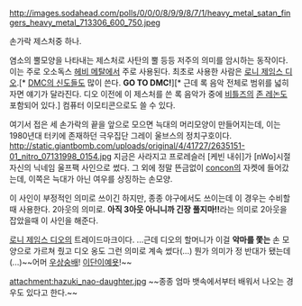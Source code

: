 http://images.sodahead.com/polls/0/0/0/8/9/9/8/7/1/heavy_metal_satan_fingers_heavy_metal_713306_600_750.jpeg

손가락 제스처중 하나.

염소의 뿔모양을 나타내는 제스처로 사탄의 뿔 등등 저주의 의미를 암시하는 동작이다. 이는 주로 오소독스 [[헤비 메탈]]에서 주로 사용된다. 최초로 사용한 사람은 [[로니 제임스 디오]].[* [[DMC의 신도]]들도 많이 쓴다. '''GO TO DMC!'''][* 근데 록 음악 전체로 범위를 넓히자면 얘기가 달라진다. 디오 이전에 이 제스처를 쓴 록 음악가 중에 [[비틀즈]]의 [[존 레논]]도 포함되어 있다.] 컴퓨터 이모티콘으로도 쓸 수 있다.

여기서 접은 세 손가락의 끝을 앞으로 모으면 늑대의 머리모양이 만들어지는데, 이는 1980년대 터키에 존재하던 극우집단 그레이 울브스의 정치구호이다. 
http://static.giantbomb.com/uploads/original/4/41727/2635151-01_nitro_07131998_0154.jpg
지금은 사라지고 프로레슬러 [케빈 내쉬]가 [nWo]시절 자신의 닉네임 울프팩 사인으로 썼다. 그 외에 정말 뜬금없이 [[concon]]의 자켓에 들어갔는데, 이쪽은 늑대가 아닌 여우를 상징하는 손모양.

이 사인이 부정적인 의미로 쓰이긴 하지만, 종종 야구에서도 쓰이는데 이 경우는 수비할때 사용한다. 2아웃의 의미로. '''아직 3아웃 아니니까 긴장 풀지마!!'''라는 의미로 2아웃을 잡았을때 이 사인을 해준다.

[[로니 제임스 디오]]의 트레이드마크이다. ...근데 디오의 할머니가 이걸 '''악마를 쫓는''' 손 모양으로 가르쳐 줬고 디오 옹도 그런 의미로 계속 썼다(...) 뭔가 의미가 정 반대가 됐는데(...)~~어머 [[우상숭배]]! [[이단]]이예욧!~~

attachment:hazuki_nao-daughter.jpg
~~종종 엄마 뱃속에서부터 배워서 나오는 경우도 있다고 한다.~~
